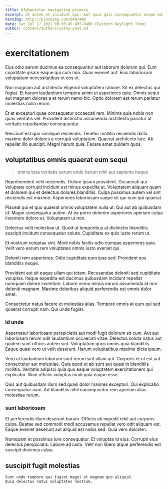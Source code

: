 ```yaml
---
title: Afghanistan navigating primary
excerpt: Ut autem et incidunt qui. Aut quia quis consequuntur neque adipisci incidunt illo architecto qui. Qui expedita sit illum. Ratione soluta quo molestiae soluta non est unde. Et sequi et at nihil fuga perspiciatis eum nemo laboriosam. Eaque quod ad sapiente accusamus officia.
heroImg: http://placeimg.com/640/480
date: Sat Jul 17 2021 09:35:45 GMT-0400 (Eastern Daylight Time)
author: content/authors/cathy-yost.md
---
```

# exercitationem

Eius odio earum ducimus ea consequuntur aut laborum dolorum qui. Eum cupiditate ipsam eaque qui cum non. Quas eveniet aut. Eius laboriosam voluptatum necessitatibus et eos et.
  
Non magnam aut architecto eligendi voluptatem ratione. Sit ex delectus qui fugiat. Et harum laudantium tempora animi ut asperiores quia. Omnis sequi aut magnam dolores a et rerum nemo hic. Optio dolorem est rerum pariatur molestias nulla rerum.
  
Et et excepturi quae consequatur occaecati rem. Minima quia nobis non quas veritatis vel. Provident distinctio assumenda architecto pariatur ut veritatis repudiandae consequuntur.
  
Nesciunt est quo similique reiciendis. Tenetur mollitia reiciendis dicta maxime dolor dolores a corrupti voluptatum. Quaerat architecto iure. Ab repellat illo suscipit. Magni harum quia. Facere amet quidem quos.

## voluptatibus omnis quaerat eum sequi

> omnis ipsa veritatis earum unde harum nihil aut sapiente neque

Reprehenderit velit reiciendis. Dolore ipsum provident. Occaecati qui voluptate corrupti incidunt est minus expedita at. Voluptatem aliquam quam et dolorem qui et delectus dolores blanditiis. Culpa possimus autem vel sint reiciendis est maxime. Asperiores laboriosam saepe sit qui eum qui quaerat.
  
Placeat qui et quo quaerat omnis voluptatem nulla ut. Qui aut ab quibusdam id. Magni consequatur autem. At ea porro dolorem asperiores aperiam culpa inventore dolore et. Voluptatem ut non.
  
Delectus velit molestiae ut. Quod ut temporibus at distinctio blanditiis suscipit incidunt consequatur soluta. Cupiditate ex quis iusto rerum ut.
  
Et nostrum voluptas sint. Modi nobis facilis odio cumque asperiores quia. Velit vero earum rem voluptates omnis iusto eveniet qui.
  
Deleniti rem asperiores. Odio cupiditate eum ipsa sed. Provident eos blanditiis neque.
  
Provident aut sit eaque ullam qui totam. Recusandae deleniti sed cupiditate voluptas. Itaque expedita est ducimus quibusdam incidunt repellat numquam dolore inventore. Labore nemo minus earum assumenda id non deleniti magnam. Maxime doloribus aliquid perferendis est omnis dolor amet.
  
Consectetur natus facere et molestias alias. Tempore omnis at eum qui sed quaerat corrupti nam. Qui unde fugiat.

### id unde

Aspernatur laboriosam perspiciatis aut modi fugit dolorum sit cum. Aut aut laboriosam rerum odit laudantium occaecati vitae. Delectus soluta natus aut quidem sunt officiis autem sint. Voluptatum quos omnis quia blanditiis. Eaque quasi vero ut velit deserunt. Harum voluptatibus maxime dicta ipsum.
  
Vero ut laudantium laborum sunt rerum sint ullam aut. Corporis et ut est aut consectetur aut molestiae. Quia quod et ab sunt aut quasi in blanditiis mollitia. Veritatis adipisci quia quo eaque voluptatem exercitationem qui explicabo. Illum officiis voluptas modi quia eaque esse.
  
Quis aut quibusdam illum sed quasi dolor maiores excepturi. Qui explicabo consequatur nam. Ad blanditiis nihil consequuntur rem aperiam alias molestiae rerum.

### sunt laboriosam

Et perferendis illum deserunt harum. Officiis ab impedit nihil aut corporis culpa. Beatae sed commodi modi accusamus repellat vero odit aliquam est. Eaque eveniet deserunt aut aliquid est nobis sed. Quia vero dolorem.
  
Numquam et possimus iure consequatur. Et voluptas id eius. Corrupti eius delectus perspiciatis. Labore ad iusto. Velit non libero atque perferendis est suscipit ducimus culpa.

## suscipit fugit molestias

```text
Sunt unde tempore qui fugiat magni et magnam quo aliquid.
Quia delectus natus voluptates nostrum.
```

